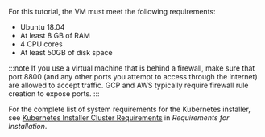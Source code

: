 For this tutorial, the VM must meet the following requirements:

  * Ubuntu 18.04
  * At least 8 GB of RAM
  * 4 CPU cores
  * At least 50GB of disk space

  :::note
  If you use a virtual machine that is behind a firewall, make sure that port 8800 (and any other ports you attempt to access through the internet) are allowed to accept traffic. GCP and AWS typically require firewall rule creation to expose ports.
  :::

For the complete list of system requirements for the Kubernetes installer, see [Kubernetes Installer Cluster Requirements](/enterprise/installing-general-requirements#kubernetes-installer-cluster-requirements) in _Requirements for Installation_.

